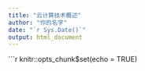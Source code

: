 ```yaml
---
title: "云计算技术概述"
author: "你的名字"
date: "`r Sys.Date()`"
output: html_document
---
```


```r
knitr::opts_chunk$set(echo = TRUE)

